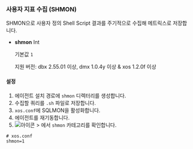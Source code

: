 ### 사용자 지표 수집 (SHMON)

SHMON으로 사용자 정의 Shell Script 결과를 주기적으로 수집해 메트릭스로 저장합니다. 

* **shmon** <span class='type'>Int</span>

  기본값 `1`

  지원 버전: dbx 2.55.01 이상, dmx 1.0.4y 이상 & xos 1.2.0f 이상

#### 설정

1. 에이전트 설치 경로에 `shmon` 디렉터리를 생성합니다.  
2. 수집할 쿼리를 `.sh` 파일로 저장합니다.  
3. `xos.conf`에 SQLMON을 활성화합니다.  
4. 에이전트를 재기동합니다.  
5. ![아이콘](/img/ic-sitemap.svg) <Cmdname sid="sitemap" className="uitext" /> &gt; <Cmdname sid="side_metricsSearch" className="uitext" />에서 `shmon` 카테고리를 확인합니다.

```properties
# xos.conf
shmon=1
``` 